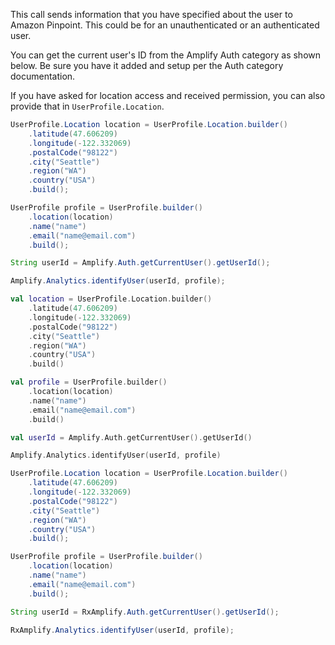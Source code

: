 This call sends information that you have specified about the user to Amazon Pinpoint. This could be for an unauthenticated or an authenticated user.

You can get the current user's ID from the Amplify Auth category as shown below. Be sure you have it added and setup per the Auth category documentation.

If you have asked for location access and received permission, you can also provide that in `UserProfile.Location`.

<BlockSwitcher>
<Block name="Java">

```java
UserProfile.Location location = UserProfile.Location.builder()
    .latitude(47.606209)
    .longitude(-122.332069)
    .postalCode("98122")
    .city("Seattle")
    .region("WA")
    .country("USA")
    .build();

UserProfile profile = UserProfile.builder()
    .location(location)
    .name("name")
    .email("name@email.com")
    .build();

String userId = Amplify.Auth.getCurrentUser().getUserId();

Amplify.Analytics.identifyUser(userId, profile);
```

</Block>
<Block name="Kotlin">

```kotlin
val location = UserProfile.Location.builder()
    .latitude(47.606209)
    .longitude(-122.332069)
    .postalCode("98122")
    .city("Seattle")
    .region("WA")
    .country("USA")
    .build()

val profile = UserProfile.builder()
    .location(location)
    .name("name")
    .email("name@email.com")
    .build()

val userId = Amplify.Auth.getCurrentUser().getUserId()

Amplify.Analytics.identifyUser(userId, profile)
```

</Block>
<Block name="RxJava">

```java
UserProfile.Location location = UserProfile.Location.builder()
    .latitude(47.606209)
    .longitude(-122.332069)
    .postalCode("98122")
    .city("Seattle")
    .region("WA")
    .country("USA")
    .build();

UserProfile profile = UserProfile.builder()
    .location(location)
    .name("name")
    .email("name@email.com")
    .build();

String userId = RxAmplify.Auth.getCurrentUser().getUserId();

RxAmplify.Analytics.identifyUser(userId, profile);
```

</Block>
</BlockSwitcher>
